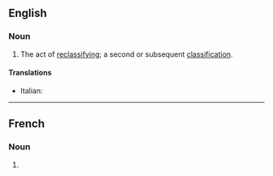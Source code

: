 ==English==

===Noun===
{{en-noun}}
# The act of [[reclassify]]ing; a second or subsequent [[classification]].

====Translations====
{{trans-top|act of reclassifying}}
* Italian: {{t|it|riclassificazione|f}}
{{trans-mid}}
{{trans-bottom}}

----

==French==

===Noun===
{{fr-noun|f}}

# {{synonym of|reclassement|lang=fr}}